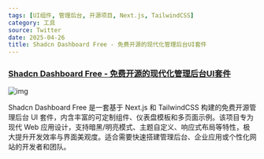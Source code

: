 ```yaml
---
tags: [UI组件, 管理后台, 开源项目, Next.js, TailwindCSS]
category: 工具
source: Twitter
date: 2025-04-26
title: Shadcn Dashboard Free - 免费开源的现代化管理后台UI套件
---
```


### [Shadcn Dashboard Free - 免费开源的现代化管理后台UI套件](https://github.com/bundui/shadcn-dashboard-free)

![img](https://img.mengpeng.tech/i/2025/05/04/6816c28ba4606.webp)

Shadcn Dashboard Free 是一套基于 Next.js 和 TailwindCSS 构建的免费开源管理后台 UI 套件，内含丰富的可定制组件、仪表盘模板和多页面示例。该项目专为现代 Web 应用设计，支持暗黑/明亮模式、主题自定义、响应式布局等特性，极大提升开发效率与界面美观度。适合需要快速搭建管理后台、企业应用或个性化网站的开发者和团队。 